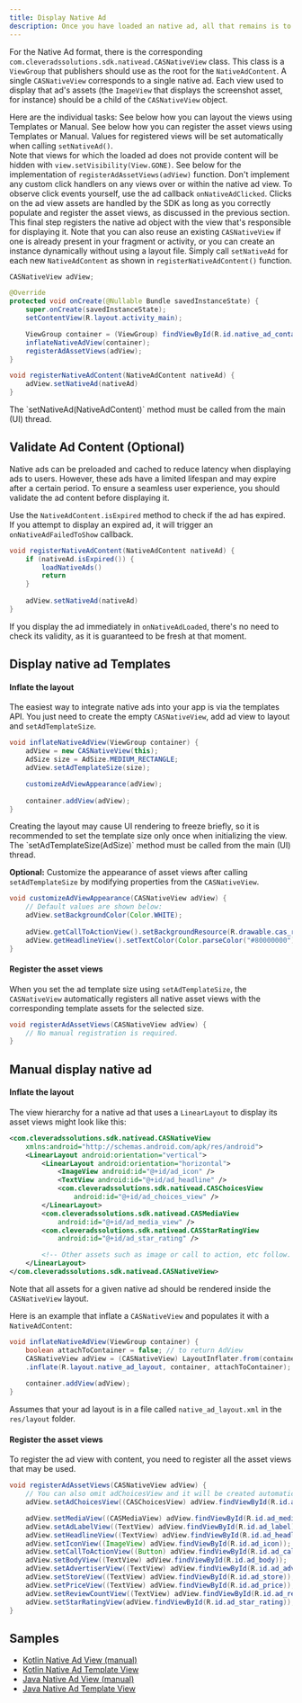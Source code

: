 ```yaml
---
title: Display Native Ad
description: Once you have loaded an native ad, all that remains is to display it to your users. 
---
```


For the Native Ad format, there is the corresponding `com.cleveradssolutions.sdk.nativead.CASNativeView` class. This class is a `ViewGroup` that publishers should use as the root for the `NativeAdContent`. A single `CASNativeView` corresponds to a single native ad. Each view used to display that ad's assets (the `ImageView` that displays the screenshot asset, for instance) should be a child of the `CASNativeView` object.

Here are the individual tasks:
<Steps>
<Step title="Inflate the layout">
See below how you can layout the views using Templates or Manual. 
</Step>
<Step title="Register the asset views">
See below how you can register the asset views using Templates or Manual.
Values for registered views will be set automatically when calling `setNativeAd()`.  
Note that views for which the loaded ad does not provide content will be hidden with `view.setVisibility(View.GONE)`.
See below for the implementation of `registerAdAssetViews(adView)` function.
</Step>
<Step title="Handle clicks">
Don't implement any custom click handlers on any views over or within the native ad view. To observe click events yourself, use the ad callback `onNativeAdClicked`. Clicks on the ad view assets are handled by the SDK as long as you correctly populate and register the asset views, as discussed in the previous section.
</Step>
<Step title="Register the native ad content">
This final step registers the native ad object with the view that's responsible for displaying it. Note that you can also reuse an existing `CASNativeView` if one is already present in your fragment or activity, or you can create an instance dynamically without using a layout file. Simply call `setNativeAd` for each new `NativeAdContent` as shown in `registerNativeAdContent()` function.
</Step>
</Steps>

```java
CASNativeView adView;

@Override  
protected void onCreate(@Nullable Bundle savedInstanceState) {  
    super.onCreate(savedInstanceState);
    setContentView(R.layout.activity_main);

    ViewGroup container = (ViewGroup) findViewById(R.id.native_ad_container);
    inflateNativeAdView(container);
    registerAdAssetViews(adView);
}

void registerNativeAdContent(NativeAdContent nativeAd) {
    adView.setNativeAd(nativeAd)
}
```

<Warning>  
The `setNativeAd(NativeAdContent)` method must be called from the main (UI) thread.
</Warning>

## Validate Ad Content (Optional)
Native ads can be preloaded and cached to reduce latency when displaying ads to users. However, these ads have a limited lifespan and may expire after a certain period. To ensure a seamless user experience, you should validate the ad content before displaying it.

Use the `NativeAdContent.isExpired` method to check if the ad has expired. If you attempt to display an expired ad, it will trigger an `onNativeAdFailedToShow` callback.

```java
void registerNativeAdContent(NativeAdContent nativeAd) {
    if (nativeAd.isExpired()) {
        loadNativeAds()
        return
    }
    
    adView.setNativeAd(nativeAd)
}
```

If you display the ad immediately in `onNativeAdLoaded`, there's no need to check its validity, as it is guaranteed to be fresh at that moment. 

## Display native ad Templates
#### Inflate the layout
The easiest way to integrate native ads into your app is via the templates API. You just need to create the empty `CASNativeView`, add ad view to layout and `setAdTemplateSize`.
```java
void inflateNativeAdView(ViewGroup container) {
    adView = new CASNativeView(this);
    AdSize size = AdSize.MEDIUM_RECTANGLE;
    adView.setAdTemplateSize(size);

    customizeAdViewAppearance(adView);
    
    container.addView(adView);
}
```
<Info>
Creating the layout may cause UI rendering to freeze briefly, so it is recommended to set the template size only once when initializing the view.  
The `setAdTemplateSize(AdSize)` method must be called from the main (UI) thread.
</Info>

**Optional:** Customize the appearance of asset views after calling `setAdTemplateSize` by modifying properties from the `CASNativeView`.
```java
void customizeAdViewAppearance(CASNativeView adView) {
    // Default values are shown below:
    adView.setBackgroundColor(Color.WHITE);
    
    adView.getCallToActionView().setBackgroundResource(R.drawable.cas_rounded_button);
    adView.getHeadlineView().setTextColor(Color.parseColor("#80000000"));
}
```

#### Register the asset views
When you set the ad template size using `setAdTemplateSize`, the `CASNativeView` automatically registers all native asset views with the corresponding template assets for the selected size. 
```java
void registerAdAssetViews(CASNativeView adView) {
    // No manual registration is required.
}
```

## Manual display native ad
#### Inflate the layout
The view hierarchy for a native ad that uses a `LinearLayout` to display its asset views might look like this:
```xml
<com.cleveradssolutions.sdk.nativead.CASNativeView
    xmlns:android="http://schemas.android.com/apk/res/android">
    <LinearLayout android:orientation="vertical">
        <LinearLayout android:orientation="horizontal">
            <ImageView android:id="@+id/ad_icon" />
            <TextView android:id="@+id/ad_headline" />
            <com.cleveradssolutions.sdk.nativead.CASChoicesView
                android:id="@+id/ad_choices_view" />
        </LinearLayout>
        <com.cleveradssolutions.sdk.nativead.CASMediaView
            android:id="@+id/ad_media_view" />
        <com.cleveradssolutions.sdk.nativead.CASStarRatingView
            android:id="@+id/ad_star_rating" />

        <!-- Other assets such as image or call to action, etc follow. -->
    </LinearLayout>
</com.cleveradssolutions.sdk.nativead.CASNativeView>
```
Note that all assets for a given native ad should be rendered inside the `CASNativeView` layout.

Here is an example that inflate a `CASNativeView` and populates it with a `NativeAdContent`:
```java
void inflateNativeAdView(ViewGroup container) {
    boolean attachToContainer = false; // to return AdView
    CASNativeView adView = (CASNativeView) LayoutInflater.from(container.getContext())
    .inflate(R.layout.native_ad_layout, container, attachToContainer); 
    
    container.addView(adView);
}
```
Assumes that your ad layout is in a file called `native_ad_layout.xml` in the `res/layout` folder.

#### Register the asset views
To register the ad view with content, you need to register all the asset views that may be used. 
```java
void registerAdAssetViews(CASNativeView adView) {
    // You can also omit adChoicesView and it will be created automatically.
    adView.setAdChoicesView((CASChoicesView) adView.findViewById(R.id.ad_choices_view));

    adView.setMediaView((CASMediaView) adView.findViewById(R.id.ad_media_view));
    adView.setAdLabelView((TextView) adView.findViewById(R.id.ad_label));
    adView.setHeadlineView((TextView) adView.findViewById(R.id.ad_headline));
    adView.setIconView((ImageView) adView.findViewById(R.id.ad_icon));
    adView.setCallToActionView((Button) adView.findViewById(R.id.ad_call_to_action));
    adView.setBodyView((TextView) adView.findViewById(R.id.ad_body));
    adView.setAdvertiserView((TextView) adView.findViewById(R.id.ad_advertiser));
    adView.setStoreView((TextView) adView.findViewById(R.id.ad_store));
    adView.setPriceView((TextView) adView.findViewById(R.id.ad_price));
    adView.setReviewCountView((TextView) adView.findViewById(R.id.ad_review_count));
    adView.setStarRatingView(adView.findViewById(R.id.ad_star_rating));
}
```

## Samples
- [Kotlin Native Ad View (manual)](https://github.com/cleveradssolutions/CAS-Android/blob/master/kotlinSample/src/main/java/com/cleveradssolutions/sampleapp/nativead/NativeAdActivity.kt)
- [Kotlin Native Ad Template View](https://github.com/cleveradssolutions/CAS-Android/blob/master/kotlinSample/src/main/java/com/cleveradssolutions/sampleapp/nativead/NativeAdTemplateActivity.kt)
- [Java Native Ad View (manual)](https://github.com/cleveradssolutions/CAS-Android/blob/master/javaSample/src/main/java/com/cleveradssolutions/sampleapp/nativead/NativeAdActivity.java)
- [Java Native Ad Template View](https://github.com/cleveradssolutions/CAS-Android/blob/master/javaSample/src/main/java/com/cleveradssolutions/sampleapp/nativead/NativeAdTemplateActivity.java)
